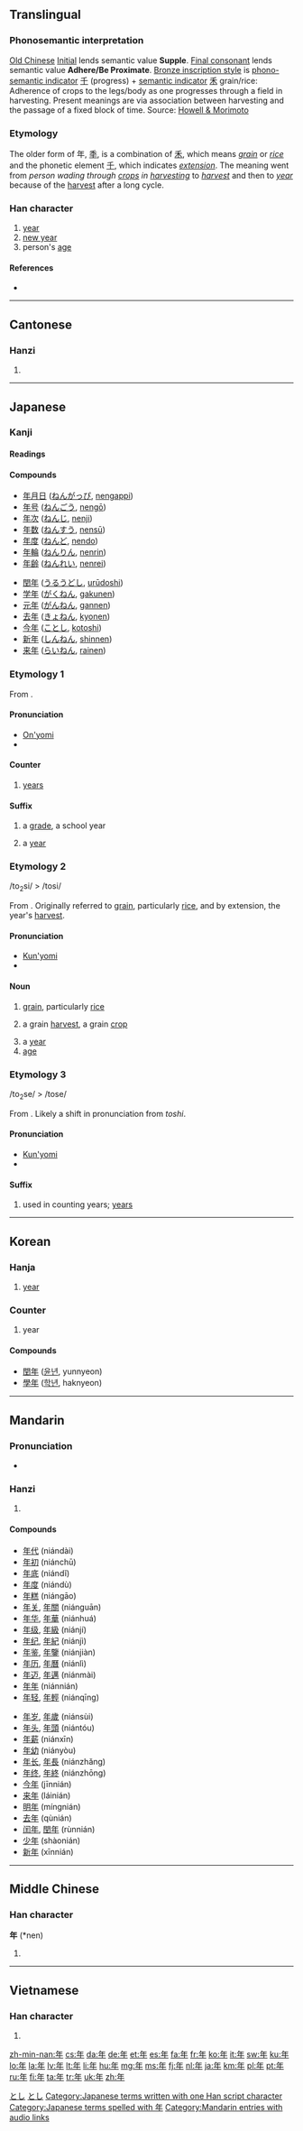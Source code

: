 {{also|秊|ヰ|𡕒}}
==Translingual==
{{stroke order|type=animate}}
{{stroke order|strokes=6}}

===Phonosemantic interpretation===

[[w:Old_Chinese|Old Chinese]] [[w:Old_Chinese_phonology#Initials|Initial]] {{IPAchar|/*n-/}} lends semantic value '''Supple'''. [[w:Old_Chinese_phonology#Tones_and_final_consonants|Final consonant]] {{IPAchar|/*-n/}} lends semantic value '''Adhere/Be Proximate'''. [[w:Chinese_bronze_inscriptions|Bronze inscription style]] is [[w:Chinese_character_classification#Phono-semantic_compound_characters|phono-semantic indicator]] [[千]] (progress) + [[w:Radical_(Chinese_character)#Semantic_elements|semantic indicator]] [[禾]] grain/rice: Adherence of crops to the legs/body as one progresses through a field in harvesting. Present meanings are via association between harvesting and the passage of a fixed block of time. Source: [http://www.kanjinetworks.com/eng/kanji-dictionary/online-kanji-etymology-dictionary.cfm?kanji_id=NAN09 Howell & Morimoto]

===Etymology===
The older form of 年, [[秊]], is a combination of [[禾]], which means ''[[grain]]'' or ''[[rice]]'' and the phonetic element [[千]], which indicates ''[[extension]]''. The meaning went from ''person wading through [[crops]] in [[harvesting]]'' to ''[[harvest]]'' and then to ''[[year]]'' because of the [[harvest]] after a long cycle.

===Han character===
{{Han char|rn=51|rad=干|as=03|sn=6|four=8050<sub>0</sub>|canj=人手 (OQ)}}

# [[year]]
# [[New Year|new year]]
# person's [[age]]

====References====
* {{Han ref|kx=0340.010|dkj=09168|dj=0648.020|hdz=10037.060|uh=5E74|ud=24180|bh=A67E|bd=42622}}

----

==Cantonese==

===Hanzi===
{{yue-hanzi|jyut=|y=nin4}}

# {{defn|lang=yue|sort=干03}}

----

==Japanese==

===Kanji===
{{ja-kanji|grade=1|rs=干03}}

====Readings====
{{ja-readings
|goon=[[ねん]] (nen)
|kanon=[[でん]] (den) {{qualifier|non-[[w:Jōyō kanji|Jōyō]] reading}}
|kun=[[とし]] (toshi), [[とせ]] (tose)
}}

====Compounds====
{{top2}}
* [[年月日]] ([[ねんがっぴ]], [[nengappi]])
* [[年号]] ([[ねんごう]], [[nengō]])
* [[年次]] ([[ねんじ]], [[nenji]])
* [[年数]] ([[ねんすう]], [[nensū]])
* [[年度]] ([[ねんど]], [[nendo]])
* [[年輪]] ([[ねんりん]], [[nenrin]])
* [[年齢]] ([[ねんれい]], [[nenrei]])
{{mid2}}
* [[閏年]] ([[うるうどし]], [[urūdoshi]])
* [[学年]] ([[がくねん]], [[gakunen]])
* [[元年]] ([[がんねん]], [[gannen]])
* [[去年]] ([[きょねん]], [[kyonen]])
* [[今年]] ([[ことし]], [[kotoshi]])
* [[新年]] ([[しんねん]], [[shinnen]])
* [[来年]] ([[らいねん]], [[rainen]])
{{bottom}}

===Etymology 1===
From {{etyl|zhx|ja|sort=ねん}} {{term|sc=Hani|年}}.

====Pronunciation====
* [[音読み|On'yomi]]
* {{IPA|lang=ja|[ne̞ɴ]}}

====Counter====
{{ja-pos|k|counter|hira=ねん|rom=-nen}}

# [[year]]s

====Suffix====
{{ja-pos|k|suffix|hira=ねん|rom=-nen}}

# a [[grade]], a school year
#: {{usex|lang=ja|[[彼]]は[[中学]]２'''年'''[[だ]]。|tr=かれはちゅうがくに'''ねん'''だ。<br/>''kare wa chūgaku ni '''nen''' da.''|t=He's in the second '''grade''' in junior high school.}}
# a [[year]]
#: {{usex|lang=ja|２００８'''年'''に[[橋]]を建設し始めるようだ。|tr=にせんはち'''ねん'''にはしをけんせつしはじめるようだ。<br/>''ni sen hachi '''nen''' ni hashi o kensetsushi hajimeru yōda.''|t=They seem to be going to start constructing the bridge in (the '''year''') 2008.}}

===Etymology 2===
<span class="IPA">/to<sub>2</sub>si/ > /tosi/</span>

From {{etyl|ojp|ja|sort=とし}}.  Originally referred to [[grain]], particularly [[rice]], and by extension, the year's [[harvest]].

====Pronunciation====
* [[訓読み|Kun'yomi]]
* {{IPA|lang=ja|[to̞ɕi]}}

====Noun====
{{ja-noun|k|hira=とし|rom=toshi}}

# {{context|lang=ja|sort=とし|obsolete}} [[grain]], particularly [[rice]]
# {{context|lang=ja|sort=とし|obsolete}} a grain [[harvest]], a grain [[crop]]
# a [[year]]
# [[age]]

===Etymology 3===
<span class="IPA">/to<sub>2</sub>se/ > /tose/</span>

From {{etyl|ojp|ja|sort=とし}}.  Likely a shift in pronunciation from ''toshi''.

====Pronunciation====
* [[訓読み|Kun'yomi]]
* {{IPA|lang=ja|[to̞se̞]}}

====Suffix====
{{ja-pos|k|suffix|hira=とせ|rom=-tose}}

# used in counting years; [[year|years]]

[[Category:ja:Time|とし]]
[[Category:1000 Japanese basic words|とし]]
[[Category:Japanese terms written with one Han script character]]
[[Category:Japanese terms spelled with 年]]
----

==Korean==

===Hanja===
{{ko-hanja|hangeul=[[년]]([[연]])|rv=nyeon(yeon)|mr=nyŏn(yŏn)|y=nyen(<sup>n</sup>yen)|eumhun=해|ehrv=hae|ehmr=hae|ehy=hay}}

# [[year]]

===Counter===
{{Kore|年}}{{attention|ko|may need inflection template}}

# year

====Compounds====
* [[閏年]] ([[윤년]], yunnyeon)
* [[學年]] ([[학년]], haknyeon)

----

==Mandarin==

===Pronunciation===
* {{audio|zh-nián.ogg|audio}}

===Hanzi===
{{cmn-hanzi|pin=[[nián]] ([[nian2]])|wg=nien<sup>2</sup>}}

# {{defn|lang=cmn|sort=干03}}

====Compounds====
{{top2}}
* [[年代]] (niándài)
* [[年初]] (niánchū)
* [[年底]] (niándĭ)
* [[年度]] (niándù)
* [[年糕]] (niángāo)
* [[年关]], [[年關]] (niánguān)
* [[年华]], [[年華]] (niánhuá)
* [[年级]], [[年級]] (niánjí)
* [[年纪]], [[年紀]] (niánjì)
* [[年鉴]], [[年鑒]] (niánjiàn)
* [[年历]], [[年曆]] (niánlì)
* [[年迈]], [[年邁]] (niánmài)
* [[年年]] (niánnián)
* [[年轻]], [[年輕]] (niánqīng)
{{mid2}}
* [[年岁]], [[年歲]] (niánsùi)
* [[年头]], [[年頭]] (niántóu)
* [[年薪]] (niánxīn)
* [[年幼]] (niányòu)
* [[年长]], [[年長]] (niánzhăng)
* [[年终]], [[年終]] (niánzhōng)
* [[今年]] (jīnnián)
* [[来年]] (láinián)
* [[明年]] (míngnián)
* [[去年]] (qùnián)
* [[闰年]], [[閏年]] (rùnnián)
* [[少年]] (shàonián)
* [[新年]] (xīnnián)
{{bottom}}

[[Category:Mandarin entries with audio links]]

----

==Middle Chinese==

===Han character===
'''年''' (*nen)<!--note: asterisk indicates that this character appears more than four times in the Tang Dynasty corpus of literature-->

# {{defn|ltc}}

----

==Vietnamese==

===Han character===
{{vi-hantu|[[niên]], [[nên]], [[năm]]|rs=干03}}

# {{defn|lang=vi|sort=干03}}

[[zh-min-nan:年]]
[[cs:年]]
[[da:年]]
[[de:年]]
[[et:年]]
[[es:年]]
[[fa:年]]
[[fr:年]]
[[ko:年]]
[[it:年]]
[[sw:年]]
[[ku:年]]
[[lo:年]]
[[la:年]]
[[lv:年]]
[[lt:年]]
[[li:年]]
[[hu:年]]
[[mg:年]]
[[ms:年]]
[[fj:年]]
[[nl:年]]
[[ja:年]]
[[km:年]]
[[pl:年]]
[[pt:年]]
[[ru:年]]
[[fi:年]]
[[ta:年]]
[[tr:年]]
[[uk:年]]
[[zh:年]]
